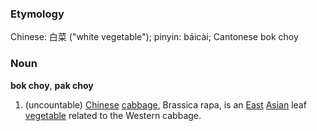 ===Etymology===

<!--Help w/the Chinese is welcome.-->
Chinese: 白菜 ("white vegetable"); pinyin: báicài; Cantonese bok choy

===Noun===
'''bok choy''', '''pak choy'''
{{wikipedia}}
#(uncountable) [[Chinese]] [[cabbage]], Brassica rapa, is an [[East]] [[Asian]] leaf [[vegetable]] related to the Western cabbage.